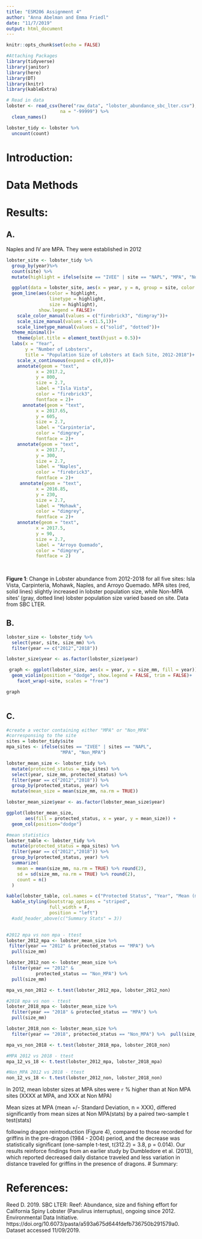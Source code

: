 ```yaml
---
title: "ESM206 Assignment 4"
author: "Anna Abelman and Emma Friedl"
date: "11/7/2019"
output: html_document
---
```


```r
knitr::opts_chunk$set(echo = FALSE)
```

```r
#Attaching Packages
library(tidyverse)
library(janitor)
library(here)
library(DT)
library(knitr)
library(kableExtra)

# Read in data
lobster <- read_csv(here("raw_data", "lobster_abundance_sbc_lter.csv"),
                    na = "-99999") %>% 
  clean_names()
```

```r
lobster_tidy <- lobster %>% 
  uncount(count)
```


# Introduction:

# Data Methods

# Results:

## A.

Naples and IV are MPA. They were established in 2012
```r
lobster_site <- lobster_tidy %>% 
  group_by(year)%>% 
  count(site) %>% 
  mutate(highlight = ifelse(site == "IVEE" | site == "NAPL", "MPA", "Non-MPA"))

  ggplot(data = lobster_site, aes(x = year, y = n, group = site, color = highlight)) +
  geom_line(aes(color = highlight,
                linetype = highlight,
                size = highlight),
            show.legend = FALSE)+
    scale_color_manual(values = c("firebrick3", "dimgray"))+
    scale_size_manual(values = c(1.5,1))+
    scale_linetype_manual(values = c("solid", "dotted"))+
  theme_minimal()+
    theme(plot.title = element_text(hjust = 0.5))+
  labs(x = "Year",
       y = "Number of Lobsters",
       title = "Population Size of Lobsters at Each Site, 2012-2018")+
    scale_x_continuous(expand = c(0,0))+
    annotate(geom = "text",
           x = 2017.2,
           y = 800,
           size = 2.7,
           label = "Isla Vista",
           color = "firebrick3", 
           fontface = 2)+
      annotate(geom = "text",
           x = 2017.65,
           y = 605,
           size = 2.7,
           label = "Carpinteria",
           color = "dimgrey", 
           fontface = 2)+
    annotate(geom = "text",
           x = 2017.7,
           y = 300,
           size = 2.7,
           label = "Naples",
           color = "firebrick3", 
           fontface = 2)+
     annotate(geom = "text",
           x = 2016.85,
           y = 230,
           size = 2.7,
           label = "Mohawk",
           color = "dimgrey", 
           fontface = 2)+
    annotate(geom = "text",
           x = 2017.5,
           y = 90,
           size = 2.7,
           label = "Arroyo Quemado",
           color = "dimgrey", 
           fontface = 2)
    
  
```
**Figure 1**: Change in Lobster abundance from 2012-2018 for all five sites: Isla Vista, Carpinteria, Mohawk, Naples, and Arroyo Quemado. MPA sites (red, solid lines) slightly increased in lobster population size, while Non-MPA sites' (gray, dotted line) lobster population size varied based on site. Data from SBC LTER.

## B.
```r
lobster_size <- lobster_tidy %>%
  select(year, site, size_mm) %>% 
  filter(year == c("2012","2018"))

lobster_size$year <- as.factor(lobster_size$year)

 graph <- ggplot(lobster_size, aes(x = year, y = size_mm, fill = year)) +
  geom_violin(position = "dodge", show.legend = FALSE, trim = FALSE)+
    facet_wrap(~site, scales = "free")

graph
  
```


## C.
```r
#create a vector containing either "MPA" or "Non_MPA"
#corresponsing to the site
sites = lobster_tidy$site
mpa_sites <- ifelse(sites == "IVEE" | sites == "NAPL", 
                    "MPA", "Non_MPA")

lobster_mean_size <- lobster_tidy %>% 
  mutate(protected_status = mpa_sites) %>% 
  select(year, size_mm, protected_status) %>% 
  filter(year == c("2012","2018")) %>% 
  group_by(protected_status, year) %>% 
  mutate(mean_size = mean(size_mm, na.rm = TRUE)) 

lobster_mean_size$year <- as.factor(lobster_mean_size$year)

ggplot(lobster_mean_size, 
       aes(fill = protected_status, x = year, y = mean_size)) +
  geom_col(position="dodge")

```


```r
#mean statistics
lobster_table <- lobster_tidy %>% 
  mutate(protected_status = mpa_sites) %>%
  filter(year == c("2012","2018")) %>% 
  group_by(protected_status, year) %>% 
  summarize(
    mean = mean(size_mm, na.rm = TRUE) %>% round(2),
    sd = sd(size_mm, na.rm = TRUE) %>% round(2),
    count = n()
  )

kable(lobster_table, col.names = c("Protected Status", "Year", "Mean (mm)", "Standard Deviation (mm)", "Count")) %>% 
  kable_styling(bootstrap_options = "striped", 
                full_width = F,
                position = "left")
  #add_header_above(c("Summary Stats" = 3))
  

#2012 mpa vs non mpa - ttest
lobster_2012_mpa <- lobster_mean_size %>% 
 filter(year == "2012" & protected_status == "MPA") %>% 
  pull(size_mm)

lobster_2012_non <- lobster_mean_size %>% 
  filter(year == "2012" & 
           protected_status == "Non_MPA") %>% 
  pull(size_mm)

mpa_vs_non_2012 <- t.test(lobster_2012_mpa, lobster_2012_non)

#2018 mpa vs non - ttest
lobster_2018_mpa <- lobster_mean_size %>% 
  filter(year == "2018" & protected_status == "MPA") %>% 
  pull(size_mm)

lobster_2018_non <- lobster_mean_size %>% 
  filter(year == "2018", protected_status == "Non_MPA") %>%  pull(size_mm)

mpa_vs_non_2018 <- t.test(lobster_2018_mpa, lobster_2018_non)

#MPA 2012 vs 2018 - ttest
mpa_12_vs_18 <- t.test(lobster_2012_mpa, lobster_2018_mpa)

#Non_MPA 2012 vs 2018 - ttest
non_12_vs_18 <- t.test(lobster_2012_non, lobster_2018_non)

```

In 2012, mean lobster sizes at MPA sites were `r ` % higher than at Non MPA sites (XXXX at MPA, and XXX at Non MPA) 

Mean sizes at MPA (mean +/- Standard Deviation, n = XXX), differed significantly from mean sizes at Non MPA(stats) by a paired two-sample t test(stats)

following dragon reintroduction (Figure 4), compared to those recorded for griffins in the pre-dragon (1984 - 2004) period, and the decrease was statistically significant (one-sample t-test, t(312.2) = 3.8, p = 0.014). Our results reinforce findings from an earlier study by Dumbledore et al. (2013), which reported decreased daily distance traveled and less variation in distance traveled for griffins in the presence of dragons.
# Summary:


# References:

Reed D. 2019. SBC LTER: Reef: Abundance, size and fishing effort for California Spiny Lobster (Panulirus interruptus), ongoing since 2012. Environmental Data Initiative. https://doi.org/10.6073/pasta/a593a675d644fdefb736750b291579a0. Dataset accessed 11/09/2019.










